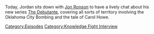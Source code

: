 {{DEFAULTSORT:
    #_EPISODE_0821:Jon Ronson Returns
}}{{Episode
    | title           = Jon Ronson Returns
    | caption         = Listen to this episode on [https://knowledgefight.libsyn.com/821-jon-ronson-returns Libsyn] [https://open.spotify.com/episode/5TN4dymJUrHQoIUXbLeAFi Spotify]
    | episodeNumber   = 821
    | length          = 02:08:15
    | airDate         = June 23, 2023
    | episodeType     = [[:Category:Knowledge Fight Interview|Knowledge Fight Interview]]
    | appearance      = [[Jon Ronson]]
    | previousEpisode = [[820: Tucker, The Man And His Twitter- Episode 2]]
    | nextEpisode     = [[822: June 19, 2023]]
}}

{{Stub}}

Today, Jordan sits down with [https://twitter.com/jonronson Jon Ronson] to have a lively chat about his new series [https://www.amazon.com/Audible-The-Debutante/dp/B0BTZZ233J The Debutante], covering all sorts of territory involving the Oklahoma City Bombing and the tale of Carol Howe.

[[Category:Episodes]]
[[Category:Knowledge Fight Interview]]
